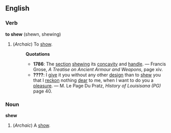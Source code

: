==English==
===Verb===
'''to shew''' (shewn, shewing)
#(''Archaic'') To [[show]].
#:'''Quotations'''
#:*'''1786''': The [[section]] [[shew]]ing its [[concavity]] and [[handle]]. &mdash; Francis Grose, ''A Treatise on Ancient Armour and Weapons'', page xiv.
#:*'''????''': I [[give]] it you without any other [[design]] than to [[shew]] you that I [[reckon]] nothing [[dear]] to me, when I want to do you a [[pleasure]]. &mdash; M. Le Page Du Pratz, ''History of Louisisana (PG)'' page 40.
===Noun===
'''shew'''
#(''Archaic'') A [[show]].
